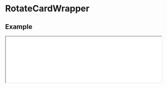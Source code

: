 # RotateCardWrapper

## Example

<iframe
  src="/examples/rotate-card-wrapper"
  height={700}
  width="100%"
  className="mt-6 rounded-xl border bordr-slate-50"
/>

```javascript filename="index.tsx" copy
import { RotateCardWrapper } from "@nguyend-nam/scrollery-ts";

export default function Home() {
  return (
    <div className="!bg-slate-50 p-8">
      <h1 className="!text-[#477076] mb-[300px]">
        <code>RotateCardWrapper</code>
      </h1>

      <RotateCardWrapper
        className="w-full flex flex-col items-center gap-[800px] !mt-8 !mb-[800px]"
        bottomLayer={<span>Animate on Scroll</span>}
        bottomLayerClassName="text-[30px] md:text-[70px] text-[#477076] font-bold"
      >
        <div className="rounded-3xl shadow-md h-full bg-[#477076]" />
        <div className="rounded-3xl shadow-md h-full bg-[#569DAA]" />
        <div className="rounded-3xl shadow-md h-full bg-[#32C4C0]" />
        <div className="rounded-3xl shadow-md h-full bg-[#A5F1E9]" />
      </RotateCardWrapper>
    </div>
  );
}
```

## Props

| Name                     | Type            | Default         | Description                                                                                 | Required |
| ------------------------ | --------------- | --------------- | ------------------------------------------------------------------------------------------- | -------- |
| **children**             | `ReactNode`     |                 | The images for the content you want to animate on scroll                                    | &check;  |
| **style**                | `CSSProperties` |                 | The styles you want to apply to the wrapper                                                 |          |
| **className**            | `string`        |                 | The classes you want to apply to the wrapper                                                |          |
| **itemStyle**            | `CSSProperties` |                 | The styles you want to apply to each item                                                   |          |
| **itemClassName**        | `string`        |                 | The classes you want to apply to each item                                                  |          |
| **triggerOn**            | `"in" \| "out"` | `"in"`          | The prop to specify if the animation is triggered when the images go in or out the viewport |          |
| **isSticky**             | `boolean`       | `true`          | If `true`, then the images stay inside the viewport when animating                          |          |
| **threshold**            | `number`        | 1/3 view height | the threshold where the animation is triggered                                              |          |
| **bottomLayer**          | `ReactNode`     |                 | The bottom layer behind the images                                                          |          |
| **bottomLayerStyle**     | `CSSProperties` |                 | The styles you want to apply to the bottom layer                                            |          |
| **bottomLayerClassName** | `string`        |                 | The classes you want to apply to the bottom layer                                           |          |
